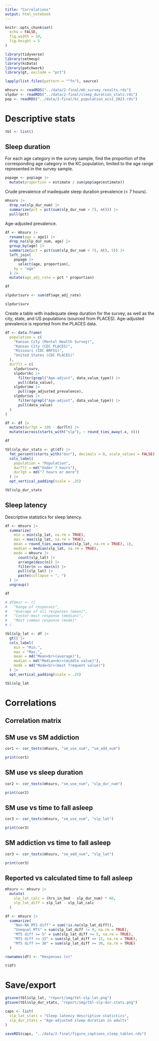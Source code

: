 ```yaml
---
title: "Correlations"
output: html_notebook
---
```


```r
knitr::opts_chunk$set(
  echo = FALSE,
  fig.width = 10,
  fig.height = 5
)
```

```r
library(tidyverse)
library(setmeup)
library(kcData)
library(patchwork)
library(gt, exclude = "pct")
```

```r
lapply(list.files(pattern = "^fn"), source)
```

```r
mhsurv <- readRDS("../data/2-final/mh_survey_results.rds")
slpdur <- readRDS("../data/2-final/sleep_duration_stats.rds")
pop <- readRDS("../data/2-final/kc_population_acs1_2023.rds")
```

# Descriptive stats

```r
tbl <- list()
```

## Sleep duration

For each age category in the survey sample, find the proportion of the corresponding age category in the KC population, limited to the age range represented in the survey sample.

```r
popage <- pop$age |>
  mutate(proportion = estimate / sum(pop$age$estimate))
```

Crude prevalence of inadequate sleep duration prevalence (< 7 hours).

```r
mhsurv |>
  drop_na(slp_dur_num) |>
  summarize(pct = pct(sum(slp_dur_num < 7), n())) |>
  pull(pct)
```

Age-adjusted prevalence.

```r
df <- mhsurv |>
  rename(age = age1) |>
  drop_na(slp_dur_num, age) |>
  group_by(age) |>
  summarize(pct = pct(sum(slp_dur_num < 7), n(), 5)) |>
  left_join(
    popage |>
      select(age, proportion),
    by = "age"
  ) |>
  mutate(age_adj_rate = pct * proportion)

df
```

```r
slpdur$surv <- sum(df$age_adj_rate)

slpdur$surv
```

Create a table with inadequate sleep duration for the survey, as well as the city, state, and US populations (sourced from PLACES). Age-adjusted prevalence is reported from the PLACES data.

```r
df <- data.frame(
  population = c(
    "Kansas City (Mental Health Survey)",
    "Kansas City (CDC PLACES)",
    "Missouri (CDC BRFSS)",
    "United States (CDC PLACES)"
  ),
  dur7lt = c(
    slpdur$surv,
    slpdur$kc |>
      filter(grepl("Age-adjust", data_value_type)) |>
      pull(data_value),
    slpdur$mo |>
      pull(age_adjusted_prevalence),
    slpdur$us |>
      filter(grepl("Age-adjust", data_value_type)) |>
      pull(data_value)
  )
)

df <- df |>
  mutate(dur7gt = 100 - dur7lt) |>
  mutate(across(starts_with("slp"), ~ round_ties_away(.x, 0)))

df
```

```r
tbl$slp_dur_stats <- gt(df) |>
  fmt_percent(starts_with("dur"), decimals = 0, scale_values = FALSE) |>
  cols_label(
    population = "Population",
    dur7lt = md("Under 7 hours"),
    dur7gt = md("7 hours or more")
  ) |>
  opt_vertical_padding(scale = .25)

tbl$slp_dur_stats
```

## Sleep latency

Descriptive statistics for sleep latency.

```r
df <- mhsurv |>
  summarize(
    min = min(slp_lat, na.rm = TRUE),
    max = max(slp_lat, na.rm = TRUE),
    mean = round_ties_away(mean(slp_lat, na.rm = TRUE), 1),
    median = median(slp_lat, na.rm = TRUE),
    mode = mhsurv |>
      count(slp_lat) |>
      arrange(desc(n)) |>
      filter(n == max(n)) |>
      pull(slp_lat) |>
      paste(collapse = ", ")
  ) |>
  ungroup()

df
```

```r
# df$msr <- c(
#   "Range of responses",
#   "Average of all responses (mean)",
#   "Center-most response (median)",
#   "Most common response (mode)"
# )

tbl$slp_lat <- df |>
  gt() |>
  cols_label(
    min = "Min.",
    max = "Max.",
    mean = md("Mean<br>(average)"),
    median = md("Median<br>(middle value)"),
    mode = md("Mode<br>(most frequent value)")
  ) |>
  opt_vertical_padding(scale = .25)

tbl$slp_lat
```

# Correlations

## Correlation matrix

<!-- ```{r} -->
<!-- df <- mhsurv |> -->
<!--   select(q4_1:last_col()) |> -->
<!--   select(-starts_with("q11_"), -ends_with("bin")) |> -->
<!--   mutate(across(everything(), as.numeric)) -->
<!-- ``` -->

<!-- ```{r} -->
<!-- cormat <- rstatix::cor_mat(df) -->
<!-- ``` -->

## SM use vs SM addiction

```r
cor1 <- cor_tests(mhsurv, "sm_use_num", "sm_add_num")
```

```r
print(cor1)
```

## SM use vs sleep duration

```r
cor2 <- cor_tests(mhsurv, "sm_use_num", "slp_dur_num")
```

```r
print(cor2)
```

## SM use vs time to fall asleep

```r
cor3 <- cor_tests(mhsurv, "sm_use_num", "slp_lat")
```

```r
print(cor3)
```

## SM addiction vs time to fall asleep

```r
cor3 <- cor_tests(mhsurv, "sm_add_num", "slp_lat")
```

```r
print(cor3)
```

## Reported vs calculated time to fall asleep

```r
mhsurv <- mhsurv |>
  mutate(
    slp_lat_calc = (hrs_in_bed - slp_dur_num) * 60,
    slp_lat_diff = slp_lat - slp_lat_calc
  )
```

```r
df <- mhsurv |>
  summarize(
    "Non-NA MTS diff" = sum(!is.na(slp_lat_diff)),
    "Unequal MTS" = sum(slp_lat_diff != 0, na.rm = TRUE),
    "MTS diff >= 5" = sum(slp_lat_diff >= 5, na.rm = TRUE),
    "MTS diff >= 15" = sum(slp_lat_diff >= 15, na.rm = TRUE),
    "MTS diff >= 30" = sum(slp_lat_diff >= 30, na.rm = TRUE)
  )

rownames(df) <- "Responses (n)"

t(df)
```

# Save/export

```r
gtsave(tbl$slp_lat, "report/img/tbl-slp-lat.png")
gtsave(tbl$slp_dur_stats, "report/img/tbl-slp-dur-stats.png")
```

```r
caps <- list(
  slp_lat_stats = "Sleep latency descriptive statistics",
  slp_dur_stats = "Age-adjusted sleep duration in adults"
)
```

```r
saveRDS(caps, "../data/2-final/figure_captions_sleep_tables.rds")
```

